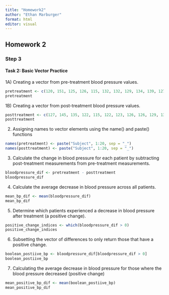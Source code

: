 ```yaml
---
title: "Homework2"
author: "Ethan Marburger"
format: html
editor: visual
---
```


## Homework 2

### Step 3

#### Task 2: Basic Vector Practice

1A) Creating a vector from pre-treatment blood pressure values.

```r
pretreatment <- c(120, 151, 125, 126, 115, 132, 132, 129, 134, 139, 127, 122, 127, 135, 133, 128, 147, 138, 140, 132)
pretreatment
```
1B) Creating a vector from post-treatment blood pressure values.

```r
posttreatment <- c(127, 145, 135, 122, 115, 122, 123, 126, 126, 129, 132, 146, 120, 114, 121, 120, 128, 120, 133, 115)
posttreatment
```
2) Assigning names to vector elements using the name() and paste() functions

```r
names(pretreatment) <- paste("Subject", 1:20, sep = "_")
names(posttreatment) <- paste("Subject", 1:20, sep = "_")
```

3) Calculate the change in blood pressure for each patient by subtracting post-treatment measurements
from pre-treatment measurements.

```r
bloodpressure_dif <- pretreatment - posttreatment
bloodpressure_dif
```

4) Calculate the average decrease in blood pressure across all patients.

```r
mean_bp_dif <- mean(bloodpressure_dif)
mean_bp_dif
```
5) Determine which patients experienced a decrease in blood pressure after treatment (a positive change).

```r
positive_change_indices <- which(bloodpressure_dif > 0)
positive_change_indices
```

6) Subsetting the vector of differences to only return those that have a positive change.

```r
boolean_postiive_bp <- bloodpressure_dif[bloodpressure_dif > 0]
boolean_postiive_bp
```

7) Calculating the average decrease in blood pressure for those where the blood pressure decreased (positive
change)

```r
mean_positive_bp_dif <- mean(boolean_postiive_bp)
mean_positive_bp_dif
```